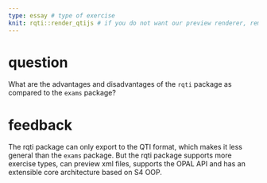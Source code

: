 ```yaml
---
type: essay # type of exercise
knit: rqti::render_qtijs # if you do not want our preview renderer, remove this
---
```


# question

What are the advantages and disadvantages of the `rqti` package as compared to the `exams` package?

# feedback

The rqti package can only export to the QTI format, which makes it less general than the `exams` package. But the rqti package supports more exercise types, can preview xml files, supports the OPAL API and has an extensible core architecture based on S4 OOP.
